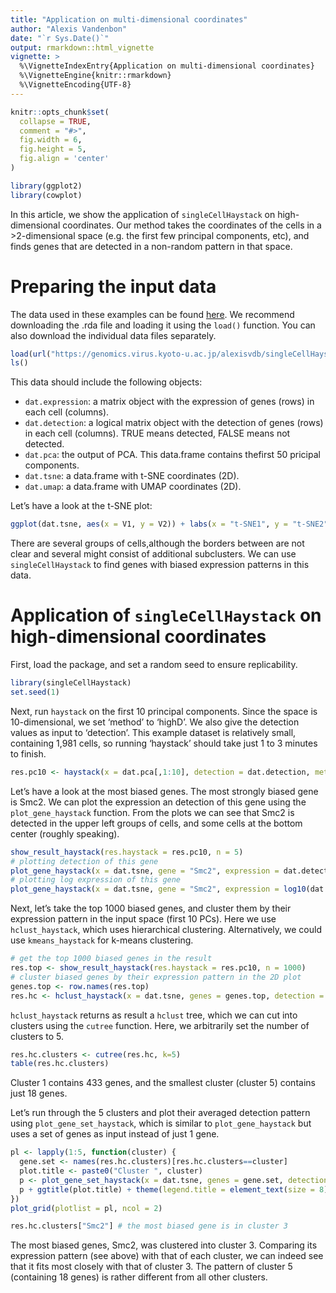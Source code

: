 ```yaml
---
title: "Application on multi-dimensional coordinates"
author: "Alexis Vandenbon"
date: "`r Sys.Date()`"
output: rmarkdown::html_vignette
vignette: >
  %\VignetteIndexEntry{Application on multi-dimensional coordinates}
  %\VignetteEngine{knitr::rmarkdown}
  %\VignetteEncoding{UTF-8}
---
```


```r
knitr::opts_chunk$set(
  collapse = TRUE,
  comment = "#>",
  fig.width = 6,
  fig.height = 5,
  fig.align = 'center'
)

library(ggplot2)
library(cowplot)
```


In this article, we show the application of `singleCellHaystack` on high-dimensional coordinates. Our method takes the coordinates of the cells in a >2-dimensional space (e.g. the first few principal components, etc), and finds genes that are detected in a non-random pattern in that space.

# Preparing the input data
The data used in these examples can be found [here](https://genomics.virus.kyoto-u.ac.jp/alexisvdb/singleCellHaystack/). We recommend downloading the .rda file and loading it using the `load()` function. You can also download the individual data files separately.

```r
load(url("https://genomics.virus.kyoto-u.ac.jp/alexisvdb/singleCellHaystack/tabula_muris_marrow_P7_2.rda"))
ls()
```

This data should include the following objects:

- `dat.expression`: a matrix object with the expression of genes (rows) in each cell (columns).
- `dat.detection`:  a logical matrix object with the detection of genes (rows) in each cell (columns). TRUE means detected, FALSE means not detected.
- `dat.pca`:        the output of PCA. This data.frame contains thefirst 50 pricipal components.
- `dat.tsne`:       a data.frame with t-SNE coordinates (2D).
- `dat.umap`:       a data.frame with UMAP coordinates (2D).

Let's have a look at the t-SNE plot:

```r
ggplot(dat.tsne, aes(x = V1, y = V2)) + labs(x = "t-SNE1", y = "t-SNE2") + geom_point()
```

There are several groups of cells,although the borders between are not clear and several might consist of additional subclusters. We can use `singleCellHaystack` to find genes with biased expression patterns in this data.

# Application of `singleCellHaystack` on high-dimensional coordinates

First, load the package, and set a random seed to ensure replicability.

```r
library(singleCellHaystack)
set.seed(1)

```
Next, run `haystack` on the first 10 principal components. Since the space is 10-dimensional, we set 'method' to 'highD'. We also give the detection values as input to 'detection'. This example dataset is relatively small, containing 1,981 cells, so running 'haystack' should take just 1 to 3 minutes to finish.

```r
res.pc10 <- haystack(x = dat.pca[,1:10], detection = dat.detection, method = "highD")
```

Let's have a look at the most biased genes. The most strongly biased gene is Smc2. We can plot the expression an detection of this gene using the `plot_gene_haystack` function. From the plots we can see that Smc2 is detected in the upper left groups of cells, and some cells at the bottom center (roughly speaking).

```r
show_result_haystack(res.haystack = res.pc10, n = 5)
# plotting detection of this gene
plot_gene_haystack(x = dat.tsne, gene = "Smc2", expression = dat.detection)
# plotting log expression of this gene
plot_gene_haystack(x = dat.tsne, gene = "Smc2", expression = log10(dat.expression)) 
```

Next, let's take the top 1000 biased genes, and cluster them by their expression pattern in the input space (first 10 PCs). Here we use `hclust_haystack`, which uses hierarchical clustering. Alternatively, we could use `kmeans_haystack` for k-means clustering.

```r
# get the top 1000 biased genes in the result
res.top <- show_result_haystack(res.haystack = res.pc10, n = 1000)
# cluster biased genes by their expression pattern in the 2D plot
genes.top <- row.names(res.top)
res.hc <- hclust_haystack(x = dat.tsne, genes = genes.top, detection = dat.detection)
```

`hclust_haystack` returns as result a `hclust` tree, which we can cut into clusters using the `cutree` function. Here, we arbitrarily set the number of clusters to 5.

```r
res.hc.clusters <- cutree(res.hc, k=5)
table(res.hc.clusters)
``` 

Cluster 1 contains 433 genes, and the smallest cluster (cluster 5) contains just 18 genes.

Let's run through the 5 clusters and plot their averaged detection pattern using `plot_gene_set_haystack`, which is similar to `plot_gene_haystack` but uses a set of genes as input instead of just 1 gene. 

```r
pl <- lapply(1:5, function(cluster) {
  gene.set <- names(res.hc.clusters)[res.hc.clusters==cluster]
  plot.title <- paste0("Cluster ", cluster)
  p <- plot_gene_set_haystack(x = dat.tsne, genes = gene.set, detection = dat.detection)
  p + ggtitle(plot.title) + theme(legend.title = element_text(size = 8))
})
plot_grid(plotlist = pl, ncol = 2)
```


```r
res.hc.clusters["Smc2"] # the most biased gene is in cluster 3
```
The most biased genes, Smc2, was clustered into cluster 3. Comparing its expression pattern (see above) with that of each cluster, we can indeed see that it fits most closely with that of cluster 3. The pattern of cluster 5 (containing 18 genes) is rather different from all other clusters.
